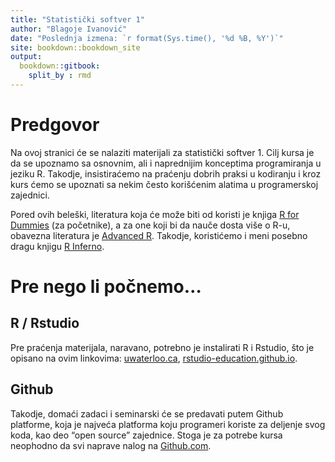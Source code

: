 ```yaml
---
title: "Statistički softver 1"
author: "Blagoje Ivanović"
date: "Poslednja izmena: `r format(Sys.time(), '%d %B, %Y')`"
site: bookdown::bookdown_site
output:
  bookdown::gitbook:
    split_by : rmd
---
```


# Predgovor {-}

Na ovoj stranici će se nalaziti materijali za statistički softver 1. Cilj kursa je da se upoznamo sa osnovnim, ali i naprednijim konceptima programiranja u jeziku R. Takodje, insistiraćemo na praćenju dobrih praksi u kodiranju i kroz kurs ćemo se upoznati sa nekim često korišćenim alatima u programerskoj zajednici.

Pored ovih beleški, literatura koja će može biti od koristi je knjiga [R for Dummies](http://sgpwe.izt.uam.mx/files/users/uami/gma/R_for_dummies.pdf) (za početnike), a za one koji bi da nauče dosta više o R-u, obavezna literatura je [Advanced R](http://adv-r.had.co.nz/). Takodje, koristićemo i meni posebno dragu knjigu [R Inferno](https://www.burns-stat.com/pages/Tutor/R_inferno.pdf).

# Pre nego li počnemo... {-}

## R / Rstudio {-}
Pre praćenja materijala, naravano, potrebno je instalirati R i Rstudio, što je opisano na ovim linkovima: [uwaterloo.ca](https://uwaterloo.ca/statistical-consulting-and-collaborative-research-unit/sites/ca.statistical-consulting-and-collaborative-research-unit/files/uploads/files/installation_guide_for_r_and_rstudio.pdf), [rstudio-education.github.io](https://rstudio-education.github.io/hopr/starting.html).

## Github {-}

Takodje, domaći zadaci i seminarski će se predavati putem Github platforme, koja je najveća platforma koju programeri koriste za deljenje svog koda, kao deo "open source" zajednice. Stoga je za potrebe kursa neophodno da svi naprave nalog na [Github.com](https://github.com).